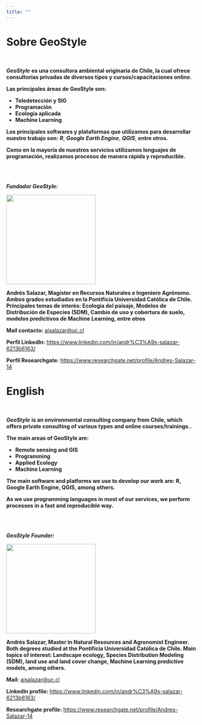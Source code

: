 ```yaml
---
title: ""
---
```


# **Sobre GeoStyle**

\

***GeoStyle*** **es una consultora ambiental originaria de Chile, la cual ofrece consultorías privadas de diversos tipos y cursos/capacitaciones online.**

**Las principales áreas de GeoStyle son:**

-   **Teledetección y SIG**
-   **Programación**
-   **Ecología aplicada**
-   **Machine Learning**

**Los principales softwares y plataformas que utilizamos para desarrollar nuestro trabajo son:** ***R***, ***Google Earth Engine***, ***QGIS***, **entre otros.**

**Como en la mayoría de nuestros servicios utilizamos lenguajes de programación, realizamos procesos de manera rápida y reproducible.**

\
\

***Fundador GeoStyle:***

![](images/1581604252963.jfif){width="236"}

**Andrés Salazar, Magíster en Recursos Naturales e Ingeniero Agrónomo. Ambos grados estudiados en la Pontificia Universidad Católica de Chile. Principales temas de interés: Ecología del paisaje, Modelos de Distribución de Especies (SDM), Cambio de uso y cobertura de suelo, modelos predictivos de Machine Learning, entre otros**

**Mail contacto:** [ajsalazar\@uc.cl](mailto:ajsalazar@uc.cl){.email}

**Perfil LinkedIn:** <https://www.linkedin.com/in/andr%C3%A9s-salazar-6213b6163/>

**Perfil Researchgate:** <https://www.researchgate.net/profile/Andres-Salazar-14>


# English

\

***GeoStyle*** **is an environmental consulting company from Chile, which offers private consulting of various types and online courses/trainings..**

**The main areas of GeoStyle are:**

-   **Remote sensing and GIS**
-   **Programming**
-   **Applied Ecology**
-   **Machine Learning**

**The main software and platforms we use to develop our work are: R, Google Earth Engine, QGIS, among others.**

**As we use programming languages in most of our services, we perform processes in a fast and reproducible way.**

\
\

***GeoStyle Founder:***

![](images/1581604252963.jfif){width="236"}

**Andrés Salazar, Master in Natural Resources and Agronomist Engineer. Both degrees studied at the Pontificia Universidad Católica de Chile. Main topics of interest: Landscape ecology, Species Distribution Modeling (SDM), land use and land cover change, Machine Learning predictive models, among others.**

**Mail:** [ajsalazar\@uc.cl](mailto:ajsalazar@uc.cl){.email}

**LinkedIn profile:** <https://www.linkedin.com/in/andr%C3%A9s-salazar-6213b6163/>

**Researchgate profile:** <https://www.researchgate.net/profile/Andres-Salazar-14>